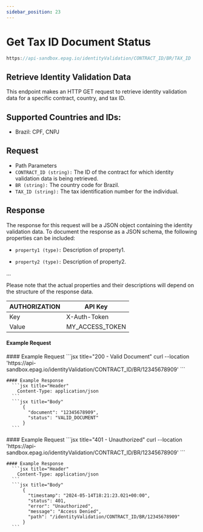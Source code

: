 ```yaml
---
sidebar_position: 23
---
```



# Get Tax ID Document Status

```jsx
https://api-sandbox.epag.io/identityValidation/CONTRACT_ID/BR/TAX_ID
```

## Retrieve Identity Validation Data

This endpoint makes an HTTP GET request to retrieve identity validation data for a specific contract, country, and tax ID.

## Supported Countries and IDs:

- Brazil: CPF, CNPJ

## Request

- Path Parameters
- <code>CONTRACT_ID (string):</code> The ID of the contract for which identity validation data is being retrieved.
- <code>BR (string):</code> The country code for Brazil.
- <code>TAX_ID (string):</code> The tax identification number for the individual.

## Response

The response for this request will be a JSON object containing the identity validation data. To document the response as a JSON schema, the following properties can be included:

- <code>property1 (type):</code> Description of property1.

- <code>property2 (type):</code> Description of property2.

...

Please note that the actual properties and their descriptions will depend on the structure of the response data.

| AUTHORIZATION | API Key         | 
| ------------- | --------------- |
| Key           | X-Auth-Token    |
| Value         | MY_ACCESS_TOKEN |

#### Example Request

<Tabs>
  <TabItem value="valid-document" label="200 - Valid Document" default>
    #### Example Request
      ```jsx title="200 - Valid Document"
          curl --location 'https://api-sandbox.epag.io/identityValidation/CONTRACT_ID/BR/12345678909'
      ```
    
    #### Example Response
      ```jsx title="Header"
        Content-Type: application/json
      ``` 
      ```jsx title="Body"
          {
            "document": "12345678909",
            "status": "VALID_DOCUMENT"
          }
      ```      
  </TabItem>
  <TabItem value="unauthorized" label="401 - Unauthorized">
    #### Example Request
      ```jsx title="401 - Unauthorized"
          curl --location 'https://api-sandbox.epag.io/identityValidation/CONTRACT_ID/BR/12345678909'
      ```

    #### Example Response
      ```jsx title="Header"
        Content-Type: application/json
      ```  
      ```jsx title="Body"
          {
            "timestamp": "2024-05-14T18:21:23.021+00:00",
            "status": 401,
            "error": "Unauthorized",
            "message": "Access Denied",
            "path": "/identityValidation/CONTRACT_ID/BR/12345678909"
          }
      ```
  </TabItem>
</Tabs>